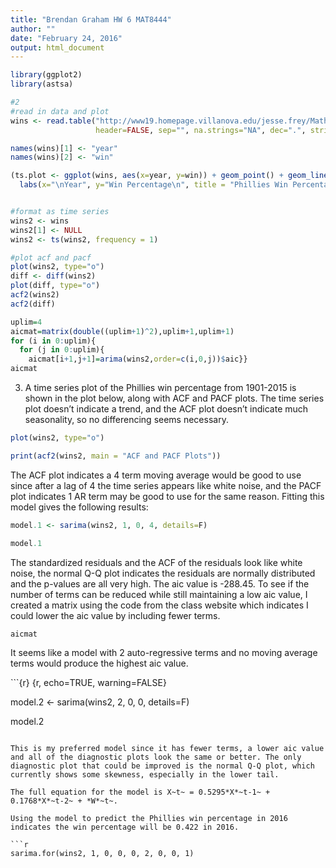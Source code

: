 ```yaml
---
title: "Brendan Graham HW 6 MAT8444"
author: ""
date: "February 24, 2016"
output: html_document
---
```


```r

library(ggplot2)
library(astsa)

#2
#read in data and plot
wins <- read.table("http://www19.homepage.villanova.edu/jesse.frey/Math8444/Phillies2015.txt", 
                   header=FALSE, sep="", na.strings="NA", dec=".", strip.white=TRUE)

names(wins)[1] <- "year"
names(wins)[2] <- "win"

(ts.plot <- ggplot(wins, aes(x=year, y=win)) + geom_point() + geom_line() + 
  labs(x="\nYear", y="Win Percentage\n", title = "Phillies Win Percentage: 1901-2015'n", size = 14))


#format as time series
wins2 <- wins
wins2[1] <- NULL
wins2 <- ts(wins2, frequency = 1)

#plot acf and pacf
plot(wins2, type="o")
diff <- diff(wins2)
plot(diff, type="o")
acf2(wins2)
acf2(diff)

uplim=4
aicmat=matrix(double((uplim+1)^2),uplim+1,uplim+1)
for (i in 0:uplim){
  for (j in 0:uplim){
    aicmat[i+1,j+1]=arima(wins2,order=c(i,0,j))$aic}}
aicmat

```


3. A time series plot of the Phillies win percentage from 1901-2015 is shown in the plot below, along with ACF and PACF plots. The time series plot doesn't indicate a trend, and the ACF plot doesn't indicate much  seasonality, so no differencing seems necessary.

```r

plot(wins2, type="o")

```


```r

print(acf2(wins2, main = "ACF and PACF Plots"))

```

The ACF plot indicates a 4 term moving average would be good to use since after a lag of 4 the time series appears like white noise, and the PACF plot indicates 1 AR term may be good to use for the same reason. Fitting this model gives the following results:

```r

model.1 <- sarima(wins2, 1, 0, 4, details=F)

model.1
```

The standardized residuals and the ACF of the residuals look like white noise, the normal Q-Q plot indicates the residuals are normally distributed and the p-values are all very high. The aic value is -288.45. To see if the number of terms can be reduced while still maintaining a low aic value, I created a matrix using the code from the class website which indicates I could lower the aic value by including fewer terms.

```r

aicmat

```

It seems like a model with 2 auto-regressive terms and no moving average terms would produce the highest aic value.

```{r} {r, echo=TRUE, warning=FALSE}

model.2 <- sarima(wins2, 2, 0, 0, details=F)

model.2
```

This is my preferred model since it has fewer terms, a lower aic value and all of the diagnostic plots look the same or better. The only diagnostic plot that could be improved is the normal Q-Q plot, which currently shows some skewness, especially in the lower tail.

The full equation for the model is X~t~ = 0.5295*X*~t-1~ + 0.1768*X*~t-2~ + *W*~t~.

Using the model to predict the Phillies win percentage in 2016 indicates the win percentage will be 0.422 in 2016.

```r

sarima.for(wins2, 1, 0, 0, 0, 2, 0, 0, 1)

```




